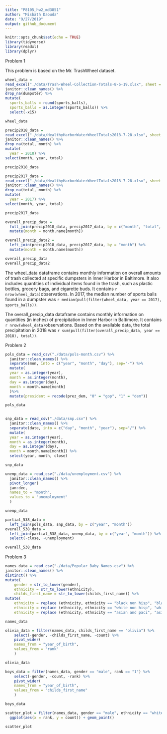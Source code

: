 ```yaml
---
title: "P8105_hw2_md3851"
author: "Misbath Daouda"
date: "9/27/2019"
output: github_document
---
```


```r
knitr::opts_chunk$set(echo = TRUE)
library(tidyverse)
library(readxl)
library(dplyr)
```

Problem 1

This problem is based on the Mr. TrashWheel dataset. 
```r
wheel_data =
read_excel("./data/Trash-Wheel-Collection-Totals-8-6-19.xlsx", sheet = 1, skip = 1) %>%
janitor::clean_names() %>%
drop_na(dumpster) %>% 
mutate(
  sports_balls = round(sports_balls),
  sports_balls = as.integer(sports_balls)) %>% 
  select(-x15)

wheel_data
```

```r
precip2018_data =
read_excel("./data/HealthyHarborWaterWheelTotals2018-7-28.xlsx", sheet = "2018 Precipitation", skip = 1) %>%
janitor::clean_names() %>%
drop_na(total, month) %>%
mutate(
  year = 2018) %>%
select(month, year, total)

precip2018_data
```

```r
precip2017_data =
read_excel("./data/HealthyHarborWaterWheelTotals2018-7-28.xlsx", sheet = "2017 Precipitation", skip = 1) %>%
janitor::clean_names() %>% 
drop_na(total, month) %>%
mutate(
  year = 2017) %>%
select(month, year, total)

precip2017_data
```

```r
overall_precip_data = 
  full_join(precip2018_data, precip2017_data, by = c("month", "total", "year")) %>%
  mutate(month = month.name[month])

overall_precip_data2 = 
  left_join(precip2018_data, precip2017_data, by = "month") %>%
  mutate(month = month.name[month])

overall_precip_data
overall_precip_data2
```

The wheel_data dataframe contains monthly information on overall amounts of trash collected at specific dumpsters in Inner Harbor in Baltimore. It also includes quantities of individual items found in the trash, such as plastic bottles, grocery bags, and cigarette buds. It contains `r nrow(wheel_data)`observations. In 2017, the median number of sports balls found in a dumpster was `r median(pull(filter(wheel_data, year == 2017), sports_balls))`. 

The overall_precip_data dataframe contains monthly information on quantities (in inches) of precipitation in Inner Harbor in Baltimore. It contains `r nrow(wheel_data)`observations. Based on the available data, the total precipitation in 2018 was `r sum(pull(filter(overall_precip_data, year == 2018), total))`. 

Problem 2
```r
pols_data = read_csv("./data/pols-month.csv") %>%
  janitor::clean_names() %>%
  separate(mon, into = c("year", "month", "day"), sep="-") %>%
  mutate(
  year = as.integer(year),
  month = as.integer(month),
  day = as.integer(day),
  month = month.name[month]
  )%>%
  mutate(president = recode(prez_dem, "0" = "gop", "1" = "dem"))

pols_data
  
```

```r
snp_data = read_csv("./data/snp.csv") %>%
  janitor::clean_names() %>%
  separate(date, into = c("day", "month", "year"), sep="/") %>%
  mutate(
  year = as.integer(year),
  month = as.integer(month),
  day = as.integer(day),
  month = month.name[month]) %>%
  select(year, month, close)

snp_data
```

```r
unemp_data = read_csv("./data/unemployment.csv") %>%
  janitor::clean_names() %>%
  pivot_longer(
  jan:dec,
  names_to = "month",
  values_to = "unemployment"
  )

unemp_data
```

```r
partial_538_data = 
  left_join(pols_data, snp_data, by = c("year", "month"))
overall_538_data = 
  left_join(partial_538_data, unemp_data, by = c("year", "month")) %>% 
  select(-close, -unemployment)

overall_538_data
```

Problem 3
```r
names_data = read_csv("./data/Popular_Baby_Names.csv") %>%
janitor::clean_names() %>%
distinct() %>%
mutate(
    gender = str_to_lower(gender),
    ethnicity = str_to_lower(ethnicity),
    childs_first_name = str_to_lower(childs_first_name)) %>%
mutate(
    ethnicity = replace (ethnicity, ethnicity == "black non hisp", "black non hispanic"),
    ethnicity = replace (ethnicity, ethnicity == "white non hisp", "white non hispanic"),
    ethnicity = replace (ethnicity, ethnicity == "asian and paci", "asian and pacific islander"))

names_data

olivia_data = filter(names_data, childs_first_name == "olivia") %>%
    select(-gender, -childs_first_name, -count) %>%
    pivot_wider(
    names_from = "year_of_birth", 
    values_from = "rank"
    )

olivia_data

boys_data = filter(names_data, gender == "male", rank == "1") %>%
    select(-gender, -count, -rank) %>%
    pivot_wider(
    names_from = "year_of_birth", 
    values_from = "childs_first_name"
    )

boys_data

scatter_plot = filter(names_data, gender == "male", ethnicity == "white non hispanic", year_of_birth == "2016") %>%
  ggplot(aes(x = rank, y = count)) + geom_point()

scatter_plot 

```

